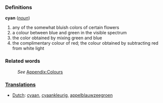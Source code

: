 ===Definitions===
;'''cyan''' (''[[noun]]'')
#any of the somewhat bluish colors of certain flowers
#a colour between blue and green in the visible spectrum
#the color obtained by mixing green and blue
#the complimentary colour of red; the colour obtained by subtracting red from white light

===Related words===
:''See'' [[Wiktionary_Appendix:Colours|Appendix:Colours]]

===[[Translation]]s===
*[[Dutch]]: [[cyaan]], [[cyaankleurig]], [[appelblauwzeegroen]]